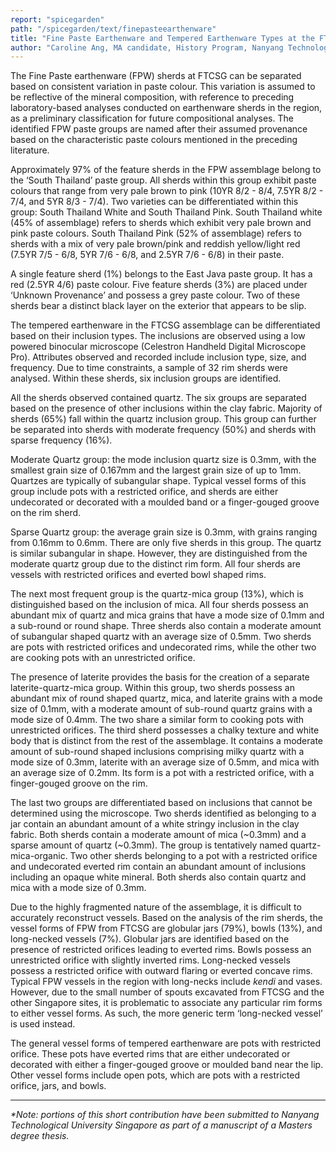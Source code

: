 ```yaml
---
report: "spicegarden"
path: "/spicegarden/text/finepasteearthenware"
title: "Fine Paste Earthenware and Tempered Earthenware Types at the FTCSG Site"
author: "Caroline Ang, MA candidate, History Program, Nanyang Technological University Singapore"
---
```


The Fine Paste earthenware (FPW) sherds at FTCSG can be separated based on consistent variation in paste colour. This variation is assumed to be reflective of the mineral composition, with reference to preceding laboratory-based analyses conducted on earthenware sherds in the region, as a preliminary classification for future compositional analyses. The identified FPW paste groups are named after their assumed provenance based on the characteristic paste colours mentioned in the preceding literature. 

Approximately 97% of the feature sherds in the FPW assemblage belong to the ‘South Thailand’ paste group. All sherds within this group exhibit paste colours that range from very pale brown to pink (10YR 8/2 - 8/4, 7.5YR 8/2 - 7/4, and 5YR 8/3 - 7/4). Two varieties can be differentiated within this group: South Thailand White and South Thailand Pink. South Thailand white (45% of assemblage) refers to sherds which exhibit very pale brown and pink paste colours. South Thailand Pink (52% of assemblage) refers to sherds with a mix of very pale brown/pink and reddish yellow/light red (7.5YR 7/5 - 6/8, 5YR 7/6 - 6/8, and 2.5YR 7/6 - 6/8) in their paste. 

A single feature sherd (1%) belongs to the East Java paste group. It has a red (2.5YR 4/6) paste colour. Five feature sherds (3%) are placed under ‘Unknown Provenance’ and possess a grey paste colour. Two of these sherds bear a distinct black layer on the exterior that appears to be slip. 

The tempered earthenware in the FTCSG assemblage can be differentiated based on their inclusion types. The inclusions are observed using a low powered binocular microscope (Celestron Handheld Digital Microscope Pro). Attributes observed and recorded include inclusion type, size, and frequency. Due to time constraints, a sample of 32 rim sherds were analysed. Within these sherds, six inclusion groups are identified. 

All the sherds observed contained quartz. The six groups are separated based on the presence of other inclusions within the clay fabric. Majority of sherds (65%) fall within the quartz inclusion group. This group can further be separated into sherds with moderate frequency (50%) and sherds with sparse frequency (16%).

Moderate Quartz group: the mode inclusion quartz size is 0.3mm, with the smallest grain size of 0.167mm and the largest grain size of up to 1mm. Quartzes are typically of subangular shape. Typical vessel forms of this group include pots with a restricted orifice, and sherds are either undecorated or decorated with a moulded band or a finger-gouged groove on the rim sherd. 

Sparse Quartz group: the average grain size is 0.3mm, with grains ranging from 0.16mm to 0.6mm. There are only five sherds in this group. The quartz is similar subangular in shape. However, they are distinguished from the moderate quartz group due to the distinct rim form. All four sherds are vessels with restricted orifices and everted bowl shaped rims. 

The next most frequent group is the quartz-mica group (13%), which is distinguished based on the inclusion of mica. All four sherds possess an abundant mix of quartz and mica grains that have a mode size of 0.1mm and a sub-round or round shape. Three sherds also contain a moderate amount of subangular shaped quartz with an average size of 0.5mm. Two sherds are pots with restricted orifices and undecorated rims, while the other two are cooking pots with an unrestricted orifice. 

The presence of laterite provides the basis for the creation of a separate laterite-quartz-mica group. Within this group, two sherds possess an abundant mix of round shaped quartz, mica, and laterite grains with a mode size of 0.1mm, with a moderate amount of sub-round quartz grains with a mode size of 0.4mm. The two share a similar form to cooking pots with unrestricted orifices. The third sherd possesses a chalky texture and white body that is distinct from the rest of the assemblage. It contains a moderate amount of sub-round shaped inclusions comprising milky quartz with a mode size of 0.3mm, laterite with an average size of 0.5mm, and mica with an average size of 0.2mm. Its form is a pot with a restricted orifice, with a finger-gouged groove on the rim. 

The last two groups are differentiated based on inclusions that cannot be determined using the microscope. Two sherds identified as belonging to a jar contain an abundant amount of a white stringy inclusion in the clay fabric. Both sherds contain a moderate amount of mica (~0.3mm) and a sparse amount of quartz (~0.3mm). The group is tentatively named quartz-mica-organic. Two other sherds belonging to a pot with a restricted orifice and undecorated everted rim contain an abundant amount of inclusions including an opaque white mineral. Both sherds also contain quartz and mica with a mode size of 0.3mm. 

Due to the highly fragmented nature of the assemblage, it is difficult to accurately reconstruct vessels. Based on the analysis of the rim sherds, the vessel forms of FPW from FTCSG are globular jars (79%), bowls (13%), and long-necked vessels (7%). Globular jars are identified based on the presence of restricted orifices leading to everted rims. Bowls possess an unrestricted orifice with slightly inverted rims. Long-necked vessels possess a restricted orifice with outward flaring or everted concave rims. Typical FPW vessels in the region with long-necks include _kendi_ and vases. However, due to the small number of spouts excavated from FTCSG and the other Singapore sites, it is problematic to associate any particular rim forms to either vessel forms. As such, the more generic term ‘long-necked vessel’ is used instead. 

The general vessel forms of tempered earthenware are pots with restricted orifice. These pots have everted rims that are either undecorated or decorated with either a finger-gouged groove or moulded band near the lip. Other vessel forms include open pots, which are pots with a restricted orifice, jars, and bowls.

---

_*Note: portions of this short contribution have been submitted to Nanyang Technological University Singapore as part of a manuscript of a Masters degree thesis._

